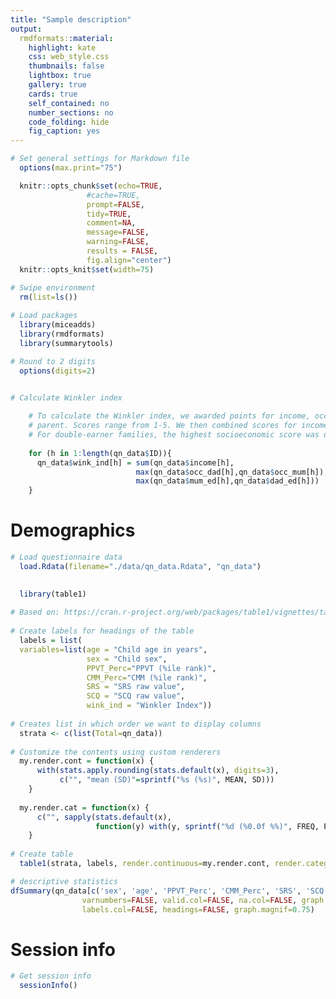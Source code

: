 ```yaml
---
title: "Sample description"
output: 
  rmdformats::material:
    highlight: kate
    css: web_style.css
    thumbnails: false
    lightbox: true
    gallery: true
    cards: true
    self_contained: no
    number_sections: no
    code_folding: hide
    fig_caption: yes
---
```


<!-- Set up workspace -->

```r

# Set general settings for Markdown file 
  options(max.print="75")

  knitr::opts_chunk$set(echo=TRUE,
  	             #cache=TRUE,
                 prompt=FALSE,
                 tidy=TRUE,
                 comment=NA,
                 message=FALSE,
                 warning=FALSE,
                 results = FALSE,
  	             fig.align="center")
  knitr::opts_knit$set(width=75)

# Swipe environment
  rm(list=ls())
  
# Load packages
  library(miceadds)
  library(rmdformats)
  library(summarytools)

# Round to 2 digits   
  options(digits=2)
  
```

<!-- How to calculate Winkler index -->

```r

# Calculate Winkler index 

    # To calculate the Winkler index, we awarded points for income, occupation and education level of each
    # parent. Scores range from 1-5. We then combined scores for income, occupation and education level. 
    # For double-earner families, the highest socioeconomic score was used. The maximum score is 15 points:
  
    for (h in 1:length(qn_data$ID)){
      qn_data$wink_ind[h] = sum(qn_data$income[h],
                            max(qn_data$occ_dad[h],qn_data$occ_mum[h]),
                            max(qn_data$mum_ed[h],qn_data$dad_ed[h]))
    }
```

# Demographics

<!-- Load data -->

```r

# Load questionnaire data
  load.Rdata(filename="./data/qn_data.Rdata", "qn_data")
  
```

<!-- Create demographic table -->

```r

  library(table1)
    
# Based on: https://cran.r-project.org/web/packages/table1/vignettes/table1-examples.html 
      
# Create labels for headings of the table 
  labels = list(
  variables=list(age = "Child age in years",
                 sex = "Child sex",
                 PPVT_Perc="PPVT (%ile rank)",
                 CMM_Perc="CMM (%ile rank)",
                 SRS = "SRS raw value",
                 SCQ = "SCQ raw value",
                 wink_ind = "Winkler Index"))
    
# Creates list in which order we want to display columns
  strata <- c(list(Total=qn_data))
    
# Customize the contents using custom renderers
  my.render.cont = function(x) {
      with(stats.apply.rounding(stats.default(x), digits=3),
           c("", "mean (SD)"=sprintf("%s (%s)", MEAN, SD)))
    }
    
  my.render.cat = function(x) {
      c("", sapply(stats.default(x),
                   function(y) with(y, sprintf("%d (%0.0f %%)", FREQ, PCT))))
    }
    
# Create table
  table1(strata, labels, render.continuous=my.render.cont, render.categorical=my.render.cat)

```

```r

# descriptive statistics
dfSummary(qn_data[c('sex', 'age', 'PPVT_Perc', 'CMM_Perc', 'SRS', 'SCQ','wink_ind')], 
                varnumbers=FALSE, valid.col=FALSE, na.col=FALSE, graph.col=FALSE, display.labels=FALSE,
                labels.col=FALSE, headings=FALSE, graph.magnif=0.75)
```


# Session info

<!-- Provide session info  -->

```r

# Get session info 
  sessionInfo()

```

